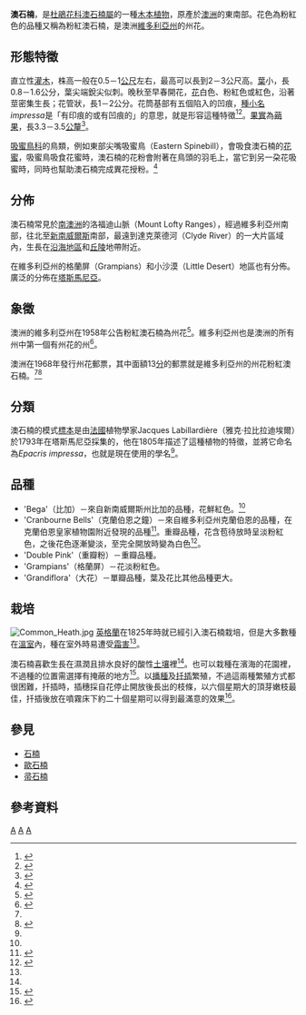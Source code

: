 {{Speciesbox
| taxon = Epacris impressa
| image = Epacris impressa Pink Form.jpg
| image_caption = 粉紅澳石楠
| binomial_authority = [[Labill.|Labill.]]<ref name=APNI23686>{{cite web|title=Epacris impressa Labill.|work=Australian Plant Name Index (APNI)|publisher=Integrated Botanical Information System (IBIS)|url=http://www.anbg.gov.au/cgi-bin/apni?taxon_id=23686|access-date=2011-02-08|archive-date=2021-10-29|archive-url=https://web.archive.org/web/20211029172415/https://www.anbg.gov.au/cgi-bin/apni?taxon_id=23686|dead-url=no}}</ref>
|}}
'''澳石楠'''，是[[杜鵑花科|杜鵑花科]][[澳石楠屬|澳石楠屬]]的一種[[木本植物|木本植物]]，原產於[[澳洲|澳洲]]的東南部。花色為粉紅色的品種又稱為粉紅澳石楠，是澳洲[[維多利亞州|維多利亞州]]的州花。

== 形態特徵 ==
直立性[[灌木|灌木]]，株高一般在0.5－1[[公尺|公尺]]左右，最高可以長到2－3公尺高。[[葉|葉]]小，長0.8－1.6公分，葉尖端銳尖似刺。晚秋至早春開花，[[花|花]]白色、粉紅色或紅色，沿著莖密集生長；花管狀，長1－2公分。花筒基部有五個陷入的凹痕，[[種小名|種小名]]''impressa''是「有印痕的或有凹痕的」的意思，就是形容這種特徵<ref name=Corrick>{{cite book|author=Corrick, M.G. and Fuhrer, B.A.| title=Wildflowers of Victoria and adjoining areas| publisher=Bloomings Books|location= Australia | year=2001 | isbn=1876473142}}</ref><ref Name=ANPSA>{{cite web|title=Epacris impressa|publisher=Australian Native Plants Society (Australia)|url=http://asgap.org.au/e-imp.html|accessdate=2010-04-22|deadurl=yes|archiveurl=https://web.archive.org/web/20100422080022/http://asgap.org.au/e-imp.html|archivedate=2010-04-22}}</ref>。[[果實|果實]]為[[蒴果|蒴果]]，長3.3－3.5[[公釐|公釐]]<ref name=NSW>{{cite web |url=http://plantnet.rbgsyd.nsw.gov.au/cgi-bin/NSWfl.pl?page=nswfl&lvl=sp&name=Epacris~impressa |title=''Epacris impressa'' |accessdate=2010-04-22 |author= |work=PlantNET - New South Wales Flora Online |publisher=Royal Botanic Gardens & Domain Trust, Sydney Australia |archive-date=2021-02-07 |archive-url=https://web.archive.org/web/20210207162936/https://plantnet.rbgsyd.nsw.gov.au/cgi-bin/NSWfl.pl?page=nswfl&lvl=sp&name=Epacris~impressa |dead-url=no }}</ref>。

[[吸蜜鳥科|吸蜜鳥科]]的鳥類，例如東部尖嘴吸蜜鳥（Eastern Spinebill），會吸食澳石楠的[[花蜜|花蜜]]，吸蜜鳥吸食花蜜時，澳石楠的花粉會附著在鳥頭的羽毛上，當它到另一朶花吸蜜時，同時也幫助澳石楠完成異花授粉。<ref Name=PV>{{cite web|title=Common (or Pink) Heath |work=Fact Files |publisher=Parks Victoria |url=http://www.parkweb.vic.gov.au/education/factfiles/09.htm |accessdate=2010-04-22 |deadurl=yes |archiveurl=https://web.archive.org/web/20110806124300/http://www.parkweb.vic.gov.au/education/factfiles/09.htm |archivedate=2011-08-06 }}</ref>

== 分佈 ==
澳石楠常見於[[南澳洲|南澳洲]]的洛福迪山脈（Mount Lofty Ranges），經過維多利亞州南部，往北至[[新南威爾斯|新南威爾斯]]南部，最遠到達克萊德河（Clyde River）的一大片區域內，生長在[[沿海地區|沿海地區]]和[[丘陵|丘陵]]地帶附近。

在維多利亞州的格蘭屏（Grampians）和小沙漠（Little Desert）地區也有分佈。廣泛的分佈在[[塔斯馬尼亞|塔斯馬尼亞]]。

== 象徵 ==
澳洲的維多利亞州在1958年公告粉紅澳石楠為州花<ref Name=Premier>{{cite web|title=The Common Heath|work=Symbols and Flags|publisher=Department of Premier and Cabinet|url=http://www.dpc.vic.gov.au/CA256D8000265E1A/page/Listing-Symbols+and+Flags-The+Common+Heath!OpenDocument&1=90-Protocol~&2=10-Symbols+and+Flags~&3=0-The+Common+Heath~|accessdate=2010-04-22|deadurl=yes|archiveurl=https://web.archive.org/web/20091017043839/http://www.dpc.vic.gov.au/CA256D8000265E1A/page/Listing-Symbols+and+Flags-The+Common+Heath%21OpenDocument%261%3D90-Protocol~%262%3D10-Symbols+and+Flags~%263%3D0-The+Common+Heath~|archivedate=2009-10-17}}</ref>。維多利亞州也是澳洲的所有州中第一個有州花的州<ref Name=ANBG>{{cite web|title=Common Heath|work=Floral Emblems of Australia|publisher=Australian Botanic Gardens|url=http://www.anbg.gov.au/emblems/vic.emblem.html|accessdate=2010-04-22|archive-date=2013-10-07|archive-url=https://web.archive.org/web/20131007172945/http://www.anbg.gov.au/emblems/vic.emblem.html|dead-url=no}}</ref>。

澳洲在1968年發行州花郵票，其中面額13[[分_(貨幣)|分]]的郵票就是維多利亞州的州花粉紅澳石楠。<ref name=ANBG/><ref name=ANPSA2>{{cite web|title=Epacris impressa|work=Australian Plants on Postage Stamps|publisher=Australian National Botanic Gardens|url=http://www.anbg.gov.au/stamps/stamp.455.html|accessdate=2010-04-22|archive-date=2020-01-15|archive-url=https://web.archive.org/web/20200115181000/http://www.anbg.gov.au/stamps/stamp.455.html|dead-url=no}}</ref>

== 分類 ==
澳石楠的模式[[標本|標本]]是由[[法國|法國]]植物學家Jacques Labillardière（雅克·拉比拉迪埃爾）於1793年在塔斯馬尼亞採集的，他在1805年描述了這種植物的特徵，並將它命名為''Epacris impressa''，也就是現在使用的學名<ref name=APNI23686/>。

== 品種 ==
* 'Bega'（比加）－來自新南威爾斯州比加的品種，花鮮紅色。<ref name=ANPSA/>
* 'Cranbourne Bells'（克蘭伯恩之鐘）－來自維多利亞州克蘭伯恩的品種，在克蘭伯恩皇家植物園附近發現的品種<ref name=SGAP>{{cite book| title=Flora of Melbourne|publisher= Society for Growing Australian Plants Maroondah, Inc. | year=1991 |location=Ringwood, Victoria| ISBN=0909830428 }}</ref>。重瓣品種，花含苞待放時呈淡粉紅色，之後花色逐漸變淡，至完全開放時變為白色<ref Name=ACRA1>{{cite web|title=Epacris 'Cranbourne Bells'|work=Descriptions of Registered Cultivars|publisher=Australian Cultivar Registration Authority|url=http://www.anbg.gov.au/acra/descriptions/acc384.html|accessdate=2010-04-22|archive-date=2021-03-24|archive-url=https://web.archive.org/web/20210324211835/http://www.anbg.gov.au/acra/descriptions/acc384.html|dead-url=no}}</ref>。
* 'Double Pink'（重瓣粉）－重瓣品種。
* 'Grampians'（格蘭屏）－花淡粉紅色。
* 'Grandiflora'（大花）－單瓣品種，葉及花比其他品種更大。

== 栽培 ==
[[File:Common_Heath.jpg|thumb]]
[[英格蘭|英格蘭]]在1825年時就已經引入澳石楠栽培，但是大多數種在[[溫室|溫室]]內，種在室外時易遭受[[霜|霜害]]<ref name=ANBG/>。

澳石楠喜歡生長在濕潤且排水良好的酸性[[土壤|土壤]]裡<ref Name=ANBG/>。也可以栽種在濱海的花園裡，不過種的位置需選擇有掩蔽的地方<ref name=Greig>{{cite book|author=Greig, D.| title=The Australian Gardener's Wildflower Catalogue| page=152 | publisher=Angus & Robertson|location= Australia | year=1987 | ISBN=0207154600}}</ref>。以[[播種|播種]]及[[扦插|扦插]]繁殖，不過這兩種繁殖方式都很困難，扦插時，插穗採自花停止開放後長出的枝條，以六個星期大的頂芽嫩枝最佳，扦插後放在噴霧床下約二十個星期可以得到最滿意的效果<ref name=Conomikes>{{cite paper|author=Conomikes, Melanie|title=''Epacris impressa'' Labil: Inoculation of cuttings with ericoid mycorrhizal fungusand DNA fingerprinting of floral races - Final Report to the Australian Flora Foundation|date=February 2008|url=http://www.aff.org.au/Conomikes_Epacris_final.pdf|accessdate=2010-04-23|deadurl=yes|archiveurl=https://web.archive.org/web/20091017221358/http://www.aff.org.au/Conomikes_Epacris_final.pdf|archivedate=2009-10-17}}</ref>。

== 參見 ==
* [[石楠|石楠]]
* [[歐石楠|歐石楠]]
* [[帚石楠|帚石楠]]

== 參考資料 ==
{{reflist}}

{{commonscat|Epacris impressa|澳石楠}}
{{Taxonbar}}
[[Category:澳石楠屬|A]]
[[Category:維多利亞州|A]]
[[Category:澳洲植物|A]]